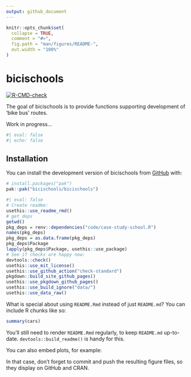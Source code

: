 ```yaml
---
output: github_document
---
```


<!-- README.md is generated from README.Rmd. Please edit that file -->

```r
knitr::opts_chunk$set(
  collapse = TRUE,
  comment = "#>",
  fig.path = "man/figures/README-",
  out.width = "100%"
)
```

# bicischools

<!-- badges: start -->
[![R-CMD-check](https://github.com/bicischools/bicischools/actions/workflows/R-CMD-check.yaml/badge.svg)](https://github.com/bicischools/bicischools/actions/workflows/R-CMD-check.yaml)
<!-- badges: end -->

The goal of bicischools is to provide functions supporting development of 'bike bus' routes.

Work in progress...

```r
#| eval: false
#| echo: false
```


## Installation

You can install the development version of bicischools from [GitHub](https://github.com/) with:

``` r
# install.packages("pak")
pak::pak("bicischools/bicischools")
```

<!-- ## Setup -->

<!-- The info below shows how we set-up the package. -->
```r
#| eval: false
# Create readme:
usethis::use_readme_rmd()
# get deps
getwd()
pkg_deps = renv::dependencies("code/case-study-school.R")
names(pkg_deps)
pkg_deps = as.data.frame(pkg_deps)
pkg_deps$Package
lapply(pkg_deps$Package, usethis::use_package)
# See if checks are happy now:
devtools::check()
usethis::use_mit_license()
usethis::use_github_action("check-standard")
pkgdown::build_site_github_pages()
usethis::use_pkgdown_github_pages()
usethis::use_build_ignore("data/")
usethis::use_data_raw()
```

What is special about using `README.Rmd` instead of just `README.md`? You can include R chunks like so:

```r
summary(cars)
```

You'll still need to render `README.Rmd` regularly, to keep `README.md` up-to-date. `devtools::build_readme()` is handy for this.

You can also embed plots, for example:


In that case, don't forget to commit and push the resulting figure files, so they display on GitHub and CRAN.
